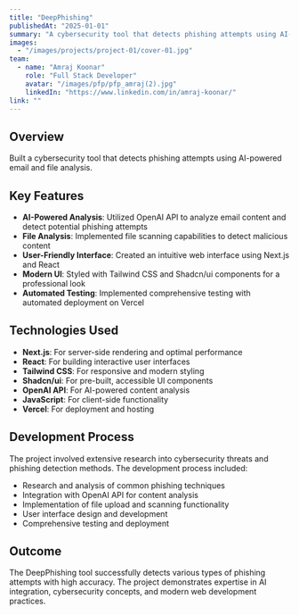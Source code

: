 ```yaml
---
title: "DeepPhishing"
publishedAt: "2025-01-01"
summary: "A cybersecurity tool that detects phishing attempts using AI-powered email and file analysis."
images:
  - "/images/projects/project-01/cover-01.jpg"
team:
  - name: "Amraj Koonar"
    role: "Full Stack Developer"
    avatar: "/images/pfp/pfp_amraj(2).jpg"
    linkedIn: "https://www.linkedin.com/in/amraj-koonar/"
link: ""
---
```


## Overview

Built a cybersecurity tool that detects phishing attempts using AI-powered email and file analysis.

## Key Features

- **AI-Powered Analysis**: Utilized OpenAI API to analyze email content and detect potential phishing attempts
- **File Analysis**: Implemented file scanning capabilities to detect malicious content
- **User-Friendly Interface**: Created an intuitive web interface using Next.js and React
- **Modern UI**: Styled with Tailwind CSS and Shadcn/ui components for a professional look
- **Automated Testing**: Implemented comprehensive testing with automated deployment on Vercel

## Technologies Used

- **Next.js**: For server-side rendering and optimal performance
- **React**: For building interactive user interfaces
- **Tailwind CSS**: For responsive and modern styling
- **Shadcn/ui**: For pre-built, accessible UI components
- **OpenAI API**: For AI-powered content analysis
- **JavaScript**: For client-side functionality
- **Vercel**: For deployment and hosting

## Development Process

The project involved extensive research into cybersecurity threats and phishing detection methods. The development process included:

- Research and analysis of common phishing techniques
- Integration with OpenAI API for content analysis
- Implementation of file upload and scanning functionality
- User interface design and development
- Comprehensive testing and deployment

## Outcome

The DeepPhishing tool successfully detects various types of phishing attempts with high accuracy. The project demonstrates expertise in AI integration, cybersecurity concepts, and modern web development practices. 